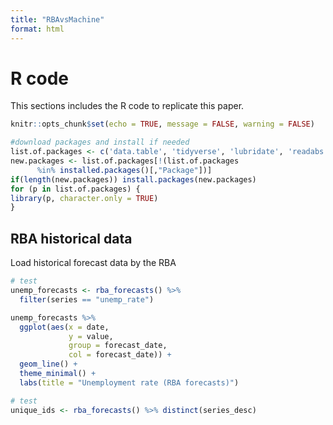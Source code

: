 ```yaml
---
title: "RBAvsMachine"
format: html
---
```


# R code

This sections includes the R code to replicate this paper.

```r
knitr::opts_chunk$set(echo = TRUE, message = FALSE, warning = FALSE)

#download packages and install if needed
list.of.packages <- c('data.table', 'tidyverse', 'lubridate', 'readabs', 'readrba')
new.packages <- list.of.packages[!(list.of.packages 
      %in% installed.packages()[,"Package"])]
if(length(new.packages)) install.packages(new.packages)
for (p in list.of.packages) {
library(p, character.only = TRUE)
}
```


## RBA historical data

Load historical forecast data by the RBA

```r
# test
unemp_forecasts <- rba_forecasts() %>%
  filter(series == "unemp_rate")

unemp_forecasts %>%
  ggplot(aes(x = date, 
             y = value, 
             group = forecast_date, 
             col = forecast_date)) +
  geom_line() +
  theme_minimal() +
  labs(title = "Unemployment rate (RBA forecasts)")
```

```r
# test
unique_ids <- rba_forecasts() %>% distinct(series_desc)
```
